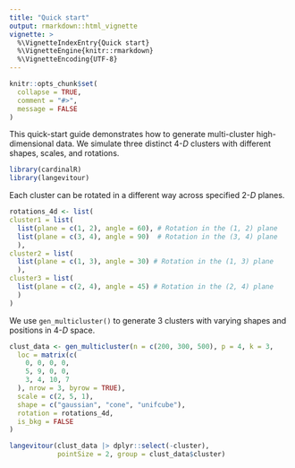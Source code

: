 ```yaml
---
title: "Quick start"
output: rmarkdown::html_vignette
vignette: >
  %\VignetteIndexEntry{Quick start}
  %\VignetteEngine{knitr::rmarkdown}
  %\VignetteEncoding{UTF-8}
---
```


```r
knitr::opts_chunk$set(
  collapse = TRUE,
  comment = "#>",
  message = FALSE
)
```

This quick-start guide demonstrates how to generate multi-cluster high-dimensional data. We simulate three distinct $4\text{-}D$ clusters with different shapes, scales, and rotations.

```r
library(cardinalR)
library(langevitour)
```

Each cluster can be rotated in a different way across specified $2\text{-}D$ planes.

```r
rotations_4d <- list(
cluster1 = list(
  list(plane = c(1, 2), angle = 60), # Rotation in the (1, 2) plane
  list(plane = c(3, 4), angle = 90)  # Rotation in the (3, 4) plane
  ),
cluster2 = list(
  list(plane = c(1, 3), angle = 30) # Rotation in the (1, 3) plane
  ),
cluster3 = list(
  list(plane = c(2, 4), angle = 45) # Rotation in the (2, 4) plane
  )
)
```

We use `gen_multicluster()` to generate 3 clusters with varying shapes and positions in $4\text{-}D$ space.

```r
clust_data <- gen_multicluster(n = c(200, 300, 500), p = 4, k = 3,
  loc = matrix(c(
    0, 0, 0, 0,
    5, 9, 0, 0,
    3, 4, 10, 7
  ), nrow = 3, byrow = TRUE),
  scale = c(2, 5, 1),
  shape = c("gaussian", "cone", "unifcube"),
  rotation = rotations_4d,
  is_bkg = FALSE
)

langevitour(clust_data |> dplyr::select(-cluster), 
            pointSize = 2, group = clust_data$cluster)
```
